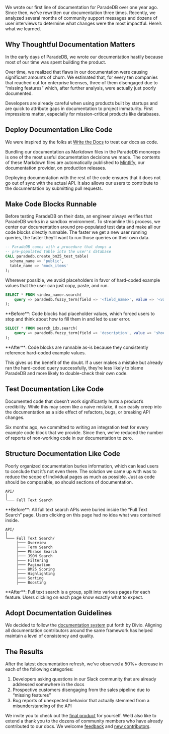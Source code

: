 
We wrote our first line of documentation for ParadeDB over one year ago. Since then, we’ve rewritten our documentation three times. Recently, we analyzed several months of community support messages and dozens of user interviews to determine what changes were the most impactful. Here’s what we learned.

## Why Thoughtful Documentation Matters

In the early days of ParadeDB, we wrote our documentation hastily because most of our time was spent building the product.

Over time, we realized that flaws in our documentation were causing significant amounts of churn. We estimated that, for every ten companies that reached out for enterprise licenses, three of them disengaged due to “missing features” which, after further analysis, were actually just poorly documented.

Developers are already careful when using products built by startups and are quick to attribute gaps in documentation to project immaturity. First impressions matter, especially for mission-critical products like databases.

## Deploy Documentation Like Code

We were inspired by the folks at [Write the Docs](https://www.writethedocs.org/guide/) to treat our docs as code.

Bundling our documentation as Markdown files in the ParadeDB monorepo is one of the most useful documentation decisions we made. The contents of these Markdown files are automatically published to [Mintlify](https://mintlify.com), our documentation provider, on production releases.

Deploying documentation with the rest of the code ensures that it does not go out of sync with the actual API. It also allows our users to contribute to the documentation by submitting pull requests.

## Make Code Blocks Runnable

Before testing ParadeDB on their data, an engineer always verifies that ParadeDB works in a sandbox environment. To streamline this process, we center our documentation around pre-populated test data and make all our code blocks directly runnable. The faster we get a new user running queries, the faster they’ll want to run those queries on their own data.

```sql
-- ParadeDB comes with a procedure that dumps a
-- pre-populated table into the user's database
CALL paradedb.create_bm25_test_table(
  schema_name => 'public',
  table_name => 'mock_items'
);
```

Wherever possible, we avoid placeholders in favor of hard-coded example values that the user can just copy, paste, and run.

```sql
SELECT * FROM <index_name>.search(
	query => paradedb.fuzzy_term(field => '<field_name>', value => '<value>')
);
```

<Info>
  **Before**: Code blocks had placeholder values, which forced users to stop and
  think about how to fill them in and led to user error.
</Info>

```sql
SELECT * FROM search_idx.search(
	query => paradedb.fuzzy_term(field => 'description', value => 'shoez')
);
```

<Check>
  **After**: Code blocks are runnable as-is because they consistently reference
  hard-coded example values.
</Check>

This gives us the benefit of the doubt. If a user makes a mistake but already ran the hard-coded query successfully, they’re less likely to blame ParadeDB and more likely to double-check their own code.

## Test Documentation Like Code

Documented code that doesn’t work significantly hurts a product’s credibility. While this may seem like a naive mistake, it can easily creep into the documentation as a side effect of refactors, bugs, or breaking API changes.

Six months ago, we committed to writing an integration test for every example code block that we provide. Since then, we’ve reduced the number of reports of non-working code in our documentation to zero.

## Structure Documentation Like Code

Poorly organized documentation buries information, which can lead users to conclude that it’s not even there. The solution we came up with was to reduce the scope of individual pages as much as possible. Just as code should be composable, so should sections of documentation.

```plaintext
API/
│
└─── Full Text Search
```

<Info>
  **Before**: All full text search APIs were buried inside the “Full Text
  Search” page. Users clicking on this page had no idea what was contained
  inside.
</Info>

```plaintext
API/
│
└─── Full Text Search/
     ├─── Overview
     ├─── Term Search
     ├─── Phrase Search
     ├─── JSON Search
     ├─── Filtering
     ├─── Pagination
     ├─── BM25 Scoring
     ├─── Highlighting
     ├─── Sorting
     ├─── Boosting
```

<Check>
  **After**: Full text search is a group, split into various pages for each
  feature. Users clicking on each page know exactly what to expect.
</Check>

## Adopt Documentation Guidelines

We decided to follow the [documentation system](https://docs.divio.com/documentation-system/) put forth by Divio. Aligning all documentation contributors around the same framework has helped maintain a level of consistency and quality.

## The Results

After the latest documentation refresh, we’ve observed a 50%+ decrease in each of the following categories:

1. Developers asking questions in our Slack community that are already addressed somewhere in the docs
2. Prospective customers disengaging from the sales pipeline due to “missing features”
3. Bug reports of unexpected behavior that actually stemmed from a misunderstanding of the API

We invite you to check out the [final product](https://docs.paradedb.com) for yourself. We’d also like to extend a thank you to the dozens of community members who have already contributed to our docs. We welcome [feedback](https://github.com/paradedb/paradedb/issues)
and [new contributors](https://github.com/paradedb/paradedb/pulls).
